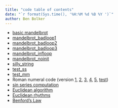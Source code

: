 ```yaml
---
title: "code table of contents"
date: "`r format(Sys.time(), '%H:%M %d %B %Y ')`"
author: Ben Bolker
---
```


* [basic mandelbrot](mandelbrot.py)
* [mandelbrot_badloop1](mandelbrot_badloop1.py)
* [mandelbrot_badloop2](mandelbrot_badloop2.py)
* [mandelbrot_badloop3](mandelbrot_badloop3.py)
* [mandelbrot_infloop](mandelbrot_infloop.py)
* [mandelbrot_noinit](mandelbrot_noinit.py)
* [silly_string](silly_string.py)
* [test_ss](test_ss.py)
* [test_mm](test_mm.py)
* Roman numeral code (version [1](roman1.py), [2](roman2.py), [3](roman3.py), [4](roman4.py), [5](roman5.py), [test](test_roman.py))
* [sin series computation](sinseries.py)
* [Euclidean algorithm](eucalg.py)
* [Euclidean rhythms](eucrhythm.py)
* [Benford's Law](benford.py)
